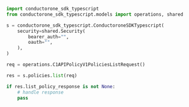 ```python List.py
import conductorone_sdk_typescript
from conductorone_sdk_typescript.models import operations, shared

s = conductorone_sdk_typescript.ConductoroneSDKTypescript(
    security=shared.Security(
        bearer_auth="",
        oauth="",
    ),
)

req = operations.C1APIPolicyV1PoliciesListRequest()

res = s.policies.list(req)

if res.list_policy_response is not None:
    # handle response
    pass
```
